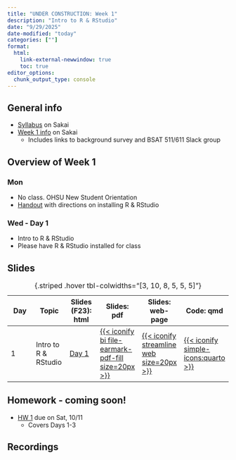 ```yaml
---
title: "UNDER CONSTRUCTION: Week 1"
description: "Intro to R & RStudio"
date: "9/29/2025"
date-modified: "today"
categories: [""]
format: 
  html:
    link-external-newwindow: true
    toc: true
editor_options: 
  chunk_output_type: console
---
```


## General info

-   [Syllabus](https://sakai.ohsu.edu/portal/site/BSTA-511-1-AA-F25/page/d587d48e-3615-48b2-a07c-eeaf1bca897d) on Sakai
-   [Week 1 info](https://sakai.ohsu.edu/portal/site/BSTA-511-1-AA-F25/tool/7f531e0a-800c-40eb-bebb-029a60c5df15/ShowPage?returnView=&studentItemId=0&backPath=&bltiAppStores=false&errorMessage=&clearAttr=&messageId=&source=&title=&newTopLevel=false&sendingPage=226698&postedComment=false&addBefore=&itemId=5465465&path=push&reviewAssessment=false&topicId=&addTool=-1&recheck=&id=&forumId=) on Sakai
    -   Includes links to background survey and BSAT 511/611 Slack group

## Overview of Week 1

::::: grid
::: g-col-6
### Mon

-   No class. OHSU New Student Orientation
-   [Handout](../resources/BSTA%20511%20text%20R%20info%20F25.pdf) with directions on installing R & RStudio

:::

::: g-col-6
### Wed - Day 1

-   Intro to R & RStudio
-   Please have R & RStudio installed for class

:::
:::::


## Slides 

| Day | Topic | Slides (F23): html | Slides: pdf | Slides: web-page | Code: qmd |
|--------|--------|--------|--------|--------|--------|
| 1 | Intro to R & RStudio | [Day 1](../slides/Day01_bsta511.qmd) | [{{< iconify bi file-earmark-pdf-fill size=20px >}}](../slides_pdf/Day01_bsta511.pdf) | [{{< iconify streamline web size=20px >}}](../slides_md/Day01_bsta511_md.qmd) | [{{< iconify simple-icons:quarto >}}](https://github.com/niederhausen/BSTA_511_F25/blob/main/slides_md/Day01_bsta511_md.qmd) |

: {.striped .hover tbl-colwidths="\[3, 10, 8, 5, 5, 5\]"}

## Homework - coming soon!

-   [HW 1](../homework/HW_1_F25_bsta511.qmd) due on Sat, 10/11
    -   Covers Days 1-3

## Recordings

<!-- * __In-class__ recording links are on [Sakai](https://sakai.ohsu.edu/portal/site/BSTA-511-1-AA-F25/tool/1f70eae0-e36a-4052-9247-69c6917e6b73/). Navigate to _Course Materials_ -> _Schedule with links to in-class recordings_. Note that the password to the recordings is at the top of the page.  -->
